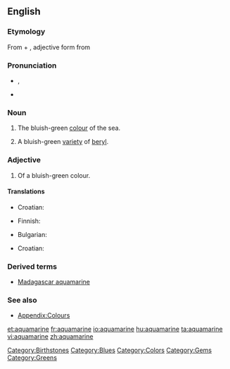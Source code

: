 {{wikipedia}}
==English==

===Etymology===
From {{etyl|la}} {{term|aqua||water|lang=la}} + {{term|marinus||marine|lang=la}}, adjective form from {{term|mare||sea|lang=la}}

===Pronunciation===
* {{a|UK}} {{IPA|/ˌæ.kwə.məˈɹiːn/}}, {{SAMPA|/%{.kw@.m@"ri:n/}}
* {{rhymes|iːn}}

===Noun===
{{en-noun}}

# {{colour}} The bluish-green [[colour]] of the sea.
#: {{color panel|70DB93}}
# A bluish-green [[variety]] of [[beryl]].

===Adjective===
{{en-adj|-}}

# {{color}} Of a bluish-green colour.

====Translations====
{{trans-top|aquamarine colour}}
* Croatian: {{t-|hr|akvamarin|m}}
{{trans-mid}}
* Finnish: {{t-|fi|akvamariini}}
{{trans-bottom}}

{{trans-top|type of beryl}}
* Bulgarian: {{t|bg|аквамарин|sc=Cyrl}}
{{trans-mid}}
* Croatian: {{t-|hr|akvamarin|m}}
{{trans-bottom}}

===Derived terms===
* [[Madagascar aquamarine]]

===See also===
* [[Appendix:Colours]]

[[Category:Birthstones]]
[[Category:Blues]]
[[Category:Colors]]
[[Category:Gems]]
[[Category:Greens]]

[[et:aquamarine]]
[[fr:aquamarine]]
[[io:aquamarine]]
[[hu:aquamarine]]
[[ta:aquamarine]]
[[vi:aquamarine]]
[[zh:aquamarine]]